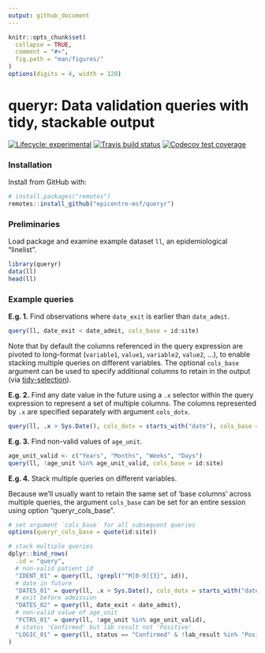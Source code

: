 ```yaml
---
output: github_document
---
```


<!-- README.md is generated from README.Rmd. Please edit that file -->

```r
knitr::opts_chunk$set(
  collapse = TRUE,
  comment = "#>",
  fig.path = "man/figures/"
)
options(digits = 4, width = 120)
```

# queryr: Data validation queries with tidy, stackable output
<!-- badges: start -->
[![Lifecycle: experimental](https://img.shields.io/badge/lifecycle-experimental-orange.svg)](https://www.tidyverse.org/lifecycle/#experimental)
[![Travis build status](https://travis-ci.com/epicentre-msf/queryr.svg?branch=master)](https://travis-ci.com/epicentre-msf/queryr)
[![Codecov test coverage](https://codecov.io/gh/epicentre-msf/queryr/branch/master/graph/badge.svg)](https://codecov.io/gh/epicentre-msf/queryr?branch=master)
<!-- badges: end -->

### Installation

Install from GitHub with:

```r
# install.packages("remotes")
remotes::install_github("epicentre-msf/queryr")
```

### Preliminaries

Load package and examine example dataset `ll`, an epidemiological "linelist".

```r
library(queryr)
data(ll)
head(ll)
```

### Example queries

**E.g. 1.** Find observations where `date_exit` is earlier than `date_admit`.

```r
query(ll, date_exit < date_admit, cols_base = id:site)
```

Note that by default the columns referenced in the query expression are pivoted
to long-format (`variable1`, `value1`, `variable2`, `value2`, ...), to enable
stacking multiple queries on different variables. The optional `cols_base`
argument can be used to specify additional columns to retain in the output (via
[tidy-selection](https://tidyselect.r-lib.org/reference/select_helpers.html)).

**E.g. 2.** Find any date value in the future using a `.x` selector within the
query expression to represent a set of multiple columns. The columns represented
by `.x` are specified separately with argument `cols_dotx`.

```r
query(ll, .x > Sys.Date(), cols_dotx = starts_with("date"), cols_base = id:site)
```

**E.g. 3.** Find non-valid values of `age_unit`.

```r
age_unit_valid <- c("Years", "Months", "Weeks", "Days")
query(ll, !age_unit %in% age_unit_valid, cols_base = id:site)
```

**E.g. 4.** Stack multiple queries on different variables.

Because we'll usually want to retain the same set of 'base columns' across
multiple queries, the argument `cols_base` can be set for an entire session
using option "queryr_cols_base".

```r
# set argument `cols_base` for all subsequent queries
options(queryr_cols_base = quote(id:site))

# stack multiple queries
dplyr::bind_rows(
  .id = "query",
  # non-valid patient id
  "IDENT_01" = query(ll, !grepl("^M[0-9]{3}", id)),
  # date in future
  "DATES_01" = query(ll, .x > Sys.Date(), cols_dotx = starts_with("date")),
  # exit before admission
  "DATES_02" = query(ll, date_exit < date_admit),
  # non-valid value of age_unit
  "FCTRS_01" = query(ll, !age_unit %in% age_unit_valid),
  # status 'Confirmed' but lab result not 'Positive'
  "LOGIC_01" = query(ll, status == "Confirmed" & !lab_result %in% "Positive")
)
```

